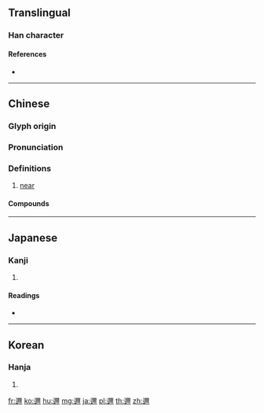 {{character info/new}}
{{also|迩}}
==Translingual==

===Han character===
{{Han char|rn=162|rad=辵|as=14|sn=18|four=31302|canj=YMFB|ids=⿺辶爾}}

====References====
* {{Han ref|kx=1267.040|dkj=39193|dj=1765.140|hdz=63891.110|uh=9087|ud=36999|bh=C2E2|bd=49890}}

----

==Chinese==
{{zh-forms|s=迩}}

===Glyph origin===
{{Han etym}}

===Pronunciation===
{{zh-pron
|m=ěr
|c=ji5
|h=pfs=
|md=
|mn=
|w=
|mc=y
|oc=y
|cat=adv
}}

===Definitions===
{{zh-hanzi}}

# {{lb|zh|archaic}} [[near]]

====Compounds====
{{zh-der|不可向邇|名傳遐邇|名聞遐邇|室邇人遐|室邇人遠|密邇|柔遠能邇|聞名遐邇|行遠自邇|遐邇|遐邇一體|遐邇聞名|遐邇著聞|邇來|邇言}}

----

==Japanese==

===Kanji===
{{ja-kanji|grade=|rs=辵14}}

# {{defn|lang=ja|sort=辵14}}

====Readings====
* {{ja-readings|on=[[じ]] (ji), [[に]] (ni)|kun=[[ちかい]] (chikai), [[ちかし]] (chikashi), [[ちか]] (chika)|nanori=}}

----

==Korean==

===Hanja===
{{ko-hanja|hangeul=이|eumhun=|mr=i|y=i}}

# {{defn|lang=ko|sort=辵14}}

[[fr:邇]]
[[ko:邇]]
[[hu:邇]]
[[mg:邇]]
[[ja:邇]]
[[pl:邇]]
[[th:邇]]
[[zh:邇]]